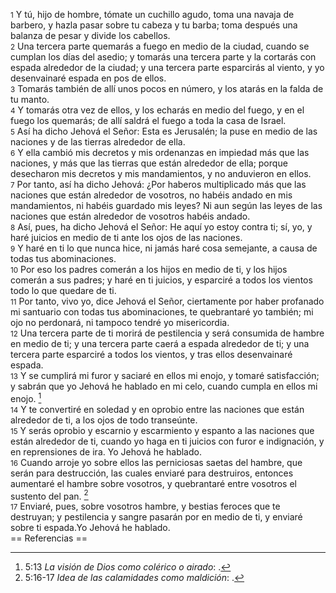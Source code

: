 {{anchor|1}} <small>1</small> Y tú, hijo de hombre, tómate un cuchillo agudo, toma una navaja de barbero, y hazla pasar sobre tu cabeza y tu barba; toma después una balanza de pesar y divide los cabellos.<br>
{{anchor|2}} <small>2</small> Una tercera parte quemarás a fuego en medio de la ciudad, cuando se cumplan los días del asedio; y tomarás una tercera parte y la cortarás con espada alrededor de la ciudad; y una tercera parte esparcirás al viento, y yo desenvainaré espada en pos de ellos.<br>
{{anchor|3}} <small>3</small> Tomarás también de allí unos pocos en número, y los atarás en la falda de tu manto.<br>
{{anchor|4}} <small>4</small> Y tomarás otra vez de ellos, y los echarás en medio del fuego, y en el fuego los quemarás; de allí saldrá el fuego a toda la casa de Israel.<br>
{{anchor|5}} <small>5</small> Así ha dicho Jehová el Señor: Esta es Jerusalén; la puse en medio de las naciones y de las tierras alrededor de ella.<br>
{{anchor|6}} <small>6</small> Y ella cambió mis decretos y mis ordenanzas en impiedad más que las naciones, y más que las tierras que están alrededor de ella; porque desecharon mis decretos y mis mandamientos, y no anduvieron en ellos.<br>
{{anchor|7}} <small>7</small> Por tanto, así ha dicho Jehová: ¿Por haberos multiplicado más que las naciones que están alrededor de vosotros, no habéis andado en mis mandamientos, ni habéis guardado mis leyes? Ni aun según las leyes de las naciones que están alrededor de vosotros habéis andado.<br>
{{anchor|8}} <small>8</small> Así, pues, ha dicho Jehová el Señor: He aquí yo estoy contra ti; sí, yo, y haré juicios en medio de ti ante los ojos de las naciones.<br>
{{anchor|9}} <small>9</small> Y haré en ti lo que nunca hice, ni jamás haré cosa semejante, a causa de todas tus abominaciones.<br>
{{anchor|10}} <small>10</small> Por eso los padres comerán a los hijos en medio de ti, y los hijos comerán a sus padres; y haré en ti juicios, y esparciré a todos los vientos todo lo que quedare de ti.<br>
{{anchor|11}} <small>11</small> Por tanto, vivo yo, dice Jehová el Señor, ciertamente por haber profanado mi santuario con todas tus abominaciones, te quebrantaré yo también; mi ojo no perdonará, ni tampoco tendré yo misericordia.<br>
{{anchor|12}} <small>12</small> Una tercera parte de ti morirá de pestilencia y será consumida de hambre en medio de ti; y una tercera parte caerá a espada alrededor de ti; y una tercera parte esparciré a todos los vientos, y tras ellos desenvainaré espada.<br>
{{anchor|13}} <small>13</small> Y se cumplirá mi furor y saciaré en ellos mi enojo, y tomaré satisfacción; y sabrán que yo Jehová he hablado en mi celo, cuando cumpla en ellos mi enojo. <ref>5:13 ''La visión de Dios como colérico o airado'': {{lib|LU|4|3|2}}.</ref><br>
{{anchor|14}} <small>14</small> Y te convertiré en soledad y en oprobio entre las naciones que están alrededor de ti, a los ojos de todo transeúnte.<br>
{{anchor|15}} <small>15</small> Y serás oprobio y escarnio y escarmiento y espanto a las naciones que están alrededor de ti, cuando yo haga en ti juicios con furor e indignación, y en reprensiones de ira. Yo Jehová he hablado.<br>
{{anchor|16}} <small>16</small> Cuando arroje yo sobre ellos las perniciosas saetas del hambre, que serán para destrucción, las cuales enviaré para destruiros, entonces aumentaré el hambre sobre vosotros, y quebrantaré entre vosotros el sustento del pan. <ref>5:16-17 ''Idea de las calamidades como maldición'': {{lib|LU|4|5|3}}.</ref><br>
{{anchor|17}} <small>17</small> Enviaré, pues, sobre vosotros hambre, y bestias feroces que te destruyan; y pestilencia y sangre pasarán por en medio de ti, y enviaré sobre ti espada.Yo Jehová he hablado.<br>
== Referencias ==

<references />
